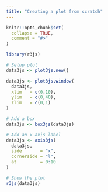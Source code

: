 ```yaml
---
title: "Creating a plot from scratch"
---
```


```r
knitr::opts_chunk$set(
  collapse = TRUE,
  comment = "#>"
)
```

```r
library(r3js)
```

```r
# Setup plot
data3js <- plot3js.new()

data3js <- plot3js.window(
  data3js,
  xlim   = c(0,10),
  ylim   = c(0,40),
  zlim   = c(0,1)
)

# Add a box
data3js <- box3js(data3js)

# Add an x axis label
data3js <- axis3js(
  data3js,
  side       = "x",
  cornerside = "l",
  at         = 0:10
)

# Show the plot
r3js(data3js)
```
